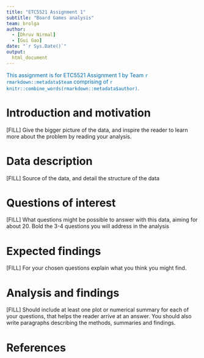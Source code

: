```yaml
---
title: "ETC5521 Assignment 1"
subtitle: "Board Games analysis"
team: brolga
author:
  - [Dhruv Nirmal]
  - [Gui Gao]
date: "`r Sys.Date()`"
output: 
  html_document
---
```


[This assignment is for ETC5521 Assignment 1 by Team `r rmarkdown::metadata$team` comprising of `r knitr::combine_words(rmarkdown::metadata$author)`.]{style="color:#006DAE;"}


# Introduction and motivation

[FILL] Give the bigger picture of the data, and inspire the reader to learn more about the problem by reading your analysis. 

# Data description

[FILL] Source of the data, and detail the structure of the data

# Questions of interest

[FILL] What questions might be possible to answer with this data, aiming for about 20. Bold the 3-4 questions you will address in the analysis

# Expected findings

[FILL] For your chosen questions explain what you think you might find.

# Analysis and findings

[FILL] Should include at least one plot or numerical summary for each of your questions, that helps the reader arrive at an answer. You should also write paragraphs describing the methods, summaries and findings. 

# References

